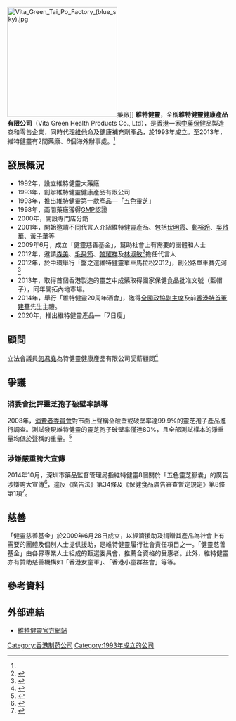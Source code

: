 {{refimprove|time=2019-01-12T09:29:39+00:00}}
{{advert|time=2016-09-03T04:01:56+00:00}}
{{Infobox company|
| company_name_en = Vita Green Health Products Co., Ltd.
| company_name    = 維特健靈健康產品有限公司
| company_logo = [[File:VitaGreen_logo.svg|150px]]
| company_type = [[私人公司|私人公司]]
| foundation = 1993年
| location = {{HK}}[[新界|新界]][[大埔創新園|大埔創新園]][[大喜街|大喜街]]18號<br>
| slogan = 你的健康 我的使命
| key_people = 董事長：[[陳曦齡|陳曦齡]]
| industry = 保健美容
| products = 五色靈芝、維新烏絲素、知音蟲草
| num_employees = 逾400名 <ref name="about">{{cite web|url = http://www.vitagreen.com/zh/company/|title = 關於維特健靈|author = 維特健靈健康產品有限公司|accessdate = 2013-11-06|archive-date = 2016-12-26|archive-url = https://web.archive.org/web/20161226064735/https://www.vitagreen.com/zh/company/|dead-url = no}}</ref>
| revenue =
| homepage = http://www.vitagreen.com
}}
[[File:Vita_Green_Tai_Po_Factory_(blue_sky).jpg|250px]]藥廠]]
'''維特健靈'''，全稱'''維特健靈健康產品有限公司'''（Vita Green Health Products Co., Ltd），是[[香港|香港]]一家[[中藥|中藥]][[保健品|保健品]]製造商和零售企業，同時代理[[維他命|維他命]]及健康補充劑產品，於1993年成立。至2013年，維特健靈有2間藥廠、6個海外辦事處。<ref name="about"></ref> 

== 發展概況 ==

*1992年，設立維特健靈大藥廠
*1993年，創辦維特健靈健康產品有限公司
*1993年，推出維特健靈第一款產品—「五色靈芝」
*1998年，兩間藥廠獲得[[GMP|GMP]]認證
*2000年，開設專門店分銷
*2001年，開始邀請不同代言人介紹維特健靈產品、包括[[伏明霞|伏明霞]]、[[鄭裕玲|鄭裕玲]]、[[吳啟華|吳啟華]]、[[黃子華|黃子華]]等
*2009年6月，成立「健靈慈善基金」，幫助社會上有需要的團體和人士
*2012年，邀請[[森美|森美]]、[[毛舜筠|毛舜筠]]、[[黎耀祥|黎耀祥]]及[[林淑敏|林淑敏]]<ref name="林淑敏擔任代言人">{{cite news |language=zh-hk |url=http://orientaldaily.on.cc/cnt/entertainment/20120217/00282_023.html?pubdate=20120217 |title=林淑敏擔任代言人 |publisher=''http://orientaldaily.on.cc'' |date=2012-01-17 |accessdate=2012-03-14 |archive-date=2019-11-01 |archive-url=https://web.archive.org/web/20191101181415/https://orientaldaily.on.cc/cnt/entertainment/20120217/00282_023.html?pubdate=20120217 |dead-url=no }}</ref>擔任代言人
*2012年，於中環舉行「醫之選維特健靈單車馬拉松2012」，創公路單車賽先河<ref name="單車馬拉松2012">{{cite news |language=zh-hk |url=http://the-sun.on.cc/cnt/lifestyle/20120114/00481_004.html?pubdate=20120114 |title=醫之選維特健靈單車馬拉松2012 |publisher=''http://orientaldaily.on.cc'' |date=2012-01-17 |accessdate=2012-03-14 |archive-date=2016-03-04 |archive-url=https://web.archive.org/web/20160304211214/http://the-sun.on.cc/cnt/lifestyle/20120114/00481_004.html?pubdate=20120114 |dead-url=no }}</ref>
*2013年，取得首個香港製造的靈芝中成藥取得國家保健食品批准文號（藍帽子），同年開拓內地市場。
*2014年，舉行「維特健靈20周年酒會」，邀得[[全國政協副主席|全國政協副主席]]及前[[香港特首|香港特首]][[董建華|董建華]]先生主禮。
*2020年，推出維特健靈產品—「7日瘦」

== 顧問 ==
立法會議員[[何君堯|何君堯]]為特健靈健康產品有限公司受薪顧問<ref>{{Cite web |url=https://www.legco.gov.hk/general/chinese/cmi/yr16-20/hky/hky_2.1_20180209_01_c.pdf |title=存档副本 |access-date=2020-01-01 |archive-date=2019-10-31 |archive-url=https://web.archive.org/web/20191031213058/https://www.legco.gov.hk/general/chinese/cmi/yr16-20/hky/hky_2.1_20180209_01_c.pdf |dead-url=no }}</ref>

== 爭議 ==
=== 消委會批評靈芝孢子破壁率誤導 ===
2008年，[[消費者委員會|消費者委員會]]對市面上聲稱全破壁或破壁率達99.9%的靈芝孢子產品進行調查。測試發現維特健靈的靈芝孢子破壁率僅達80%，且全部測試樣本的淨重量均低於聲稱的重量。<ref>{{Cite news|url=https://hk.news.appledaily.com/local/daily/article/20080116/10649407|title=破壁率半數不足90% 靈芝孢子多誤導 16抽驗樣本 全部淨重不足|date=2008-01-16|publisher=蘋果日報 (香港)}}</ref>

=== 涉嫌嚴重誇大宣傳 ===
2014年10月，深圳市藥品監督管理局指維特健靈8個關於「五色靈芝膠囊」的廣告涉嫌誇大宣傳<ref>{{cite news |title=5色灵芝胶囊违法电视广告屡禁不绝 涉虚假宣传 |url=http://finance.sina.com.cn/consume/puguangtai/2017-07-07/doc-ifyhwehx5325937.shtml |publisher=新浪財經 |date=2017-07-07 |accessdate=2020-03-17 |archive-date=2020-03-17 |archive-url=https://web.archive.org/web/20200317165930/http://finance.sina.com.cn/consume/puguangtai/2017-07-07/doc-ifyhwehx5325937.shtml |dead-url=no }}</ref>，違反《廣告法》第34條及《保健食品廣告審查暫定規定》第8條第1項<ref>{{cite news |title=深圳药监局：8个产品广告涉嫌严重夸大宣传 |url=http://m.cqn.com.cn/ms/content/2014-09/16/content_2304528.htm |agency=中國質量新聞網 |date=2014-09-16 |accessdate=2020-03-17 |archive-date=2020-03-17 |archive-url=https://web.archive.org/web/20200317165927/http://m.cqn.com.cn/ms/content/2014-09/16/content_2304528.htm |dead-url=no }}</ref>。

== 慈善 ==
「健靈慈善基金」於2009年6月28日成立，以經濟援助及捐贈其產品為社會上有需要的團體及個別人士提供援助，是維特健靈履行社會責任項目之一。「健靈慈善基金」由各界專業人士組成的甄選委員會，推薦合資格的受惠者。此外，維特健靈亦有贊助慈善機構如「香港女童軍」、「香港小童群益會」等等。

==參考資料==
{{reflist}}

==外部連結==
* [http://www.vitagreen.com 維特健靈官方網站] {{Wayback|url=http://www.vitagreen.com/ |date=20210323152719 }}

[[Category:香港制药公司|Category:香港制药公司]]
[[Category:1993年成立的公司|Category:1993年成立的公司]]